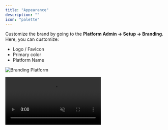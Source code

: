 ```yaml
---
title: "Appearance"
description: ""
icon: "palette"
---
```


<Snippet file="enterprise-feature.mdx" />

Customize the brand by going to the **Platform Admin -> Setup -> Branding**. Here, you can customize:

- Logo / FavIcon
- Primary color
- Platform Name

![Branding Platform](/resources/screenshots/branding.png)


<video controls autoplay muted loop playsinline className="w-full aspect-video" src="https://cdn.iopeer.com/videos/showcase/appearance.mp4">
</video>

